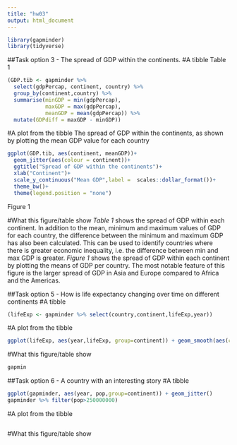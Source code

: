 ```yaml
---
title: "hw03"
output: html_document
---
```


```r
library(gapminder)
library(tidyverse)
```

##Task option 3 - The spread of GDP within the continents.
#A tibble
Table 1
<!--Use summarise to calculate summary statistics, i.e. min, mean and max, and mutate to calculate a new variable that is the difference between the min and max GDP in each country-->
```r
(GDP.tib <- gapminder %>% 
  select(gdpPercap, continent, country) %>%
  group_by(continent,country) %>%
  summarise(minGDP = min(gdpPercap),
            maxGDP = max(gdpPercap),
            meanGDP = mean(gdpPercap)) %>%
  mutate(GDPdiff = maxGDP - minGDP))

```

#A plot from the tibble
The spread of GDP within the continents, as shown by plotting the mean GDP value for each country
```r
ggplot(GDP.tib, aes(continent, meanGDP))+
  geom_jitter(aes(colour = continent))+
  ggtitle("Spread of GDP within the continents")+
  xlab("Continent")+
  scale_y_continuous("Mean GDP",label =  scales::dollar_format())+
  theme_bw()+
  theme(legend.position = "none")
```
Figure 1

#What this figure/table show
_Table 1_ shows the spread of GDP within each continent. In addition to the mean, minimum and maximum values of GDP for each country, the difference between the minimum and maximum GDP has also been calculated. This can be used to identify countries where there is greater economic inequality, i.e. the difference between min and max GDP is greater. _Figure 1_ shows the spread of GDP within each continent by plotting the means of GDP per country. The most notable feature of this figure is the larger spread of GDP in Asia and Europe compared to Africa and the Americas. 

##Task option 5 - How is life expectancy changing over time on different continents
#A tibble
<!-- -->
```r
(lifeExp <- gapminder %>% select(country,continent,lifeExp,year)) 
```

#A plot from the tibble
<!-- -->
```r
ggplot(lifeExp, aes(year,lifeExp, group=continent)) + geom_smooth(aes(color=continent)) + theme_bw()
```

#What this figure/table show
<!-- -->
```r
gapmin
```


##Task option 6 - A country with an interesting story 
#A tibble
<!-- -->
```r
ggplot(gapminder, aes(year, pop,group=continent)) + geom_jitter()
gapminder %>% filter(pop>250000000)
```

#A plot from the tibble
<!-- -->
```r

```

#What this figure/table show
<!-- -->
```r

```

